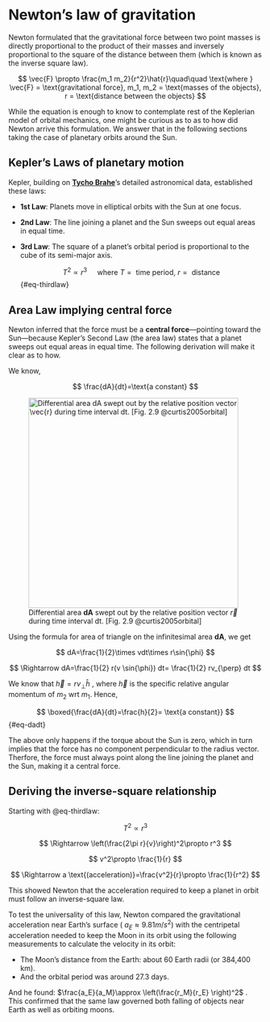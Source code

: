 # Newton's law of gravitation

Newton formulated that the gravitational force between two point masses is directly proportional to the product of their masses and inversely proportional to the square of the distance between them (which is known as the inverse square law).

$$
\vec{F} \propto \frac{m_1 m_2}{r^2}\hat{r}\quad\quad \text{where } \vec{F} = \text{gravitational force}, m_1, m_2 = \text{masses of the objects}, r = \text{distance between the objects}
$$

While the equation is enough to know to contemplate rest of the Keplerian model of orbital mechanics, one might be curious as to as to how did Newton arrive this formulation. We answer that in the following sections taking the case of planetary orbits around the Sun.

## Kepler's Laws of planetary motion

Kepler, building on [**Tycho Brahe**](https://en.wikipedia.org/wiki/Tycho_Brahe#)’s detailed astronomical data, established these laws:

-   **1st Law**: Planets move in elliptical orbits with the Sun at one focus.

-   **2nd Law**: The line joining a planet and the Sun sweeps out equal areas in equal time.

-   **3rd Law**: The square of a planet’s orbital period is proportional to the cube of its semi-major axis.

    $$
    T^2\propto r^3 \quad \text{ where }T=\text{ time period, }r=\text{ distance} 
    $$ {#eq-thirdlaw}

## Area Law implying central force

Newton inferred that the force must be a **central force**—pointing toward the Sun—because Kepler’s Second Law (the area law) states that a planet sweeps out equal areas in equal time. The following derivation will make it clear as to how.

We know,

$$
\frac{dA}{dt}=\text{a constant}
$$

![Differential area **dA** swept out by the relative position vector $\vec{r}$ during time interval dt. [Fig. 2.9 @curtis2005orbital]](fig1_1.jpeg){width="416"}

Using the formula for area of triangle on the infinitesimal area **dA**, we get

$$
dA=\frac{1}{2}\times vdt\times r\sin{\phi}
$$

$$
\Rightarrow dA=\frac{1}{2} r(v \sin{\phi}) dt= \frac{1}{2} rv_{\perp} dt
$$

We know that $\vec{h}=rv_{\perp} \hat{h}$ , where $\vec{h}$ is the specific relative angular momentum of $m_2$ wrt $m_1$. Hence,

$$
\boxed{\frac{dA}{dt}=\frac{h}{2}= \text{a constant}}
$$ {#eq-dadt}

The above only happens if the torque about the Sun is zero, which in turn implies that the force has no component perpendicular to the radius vector. Therfore, the force must always point along the line joining the planet and the Sun, making it a central force.

## Deriving the inverse-square relationship

Starting with @eq-thirdlaw:

$$
T^2 \propto r^3
$$

$$
\Rightarrow \left(\frac{2\pi r}{v}\right)^2\propto r^3
$$

$$
v^2\propto \frac{1}{r}
$$

$$
\Rightarrow a \text{(acceleration)}=\frac{v^2}{r}\propto \frac{1}{r^2}
$$

This showed Newton that the acceleration required to keep a planet in orbit must follow an inverse-square law.

To test the universality of this law, Newton compared the gravitational acceleration near Earth’s surface ( $a_E\approx 9.81 m/s^2$) with the centripetal acceleration needed to keep the Moon in its orbit using the following measurements to calculate the velocity in its orbit:

-   The Moon's distance from the Earth: about 60 Earth radii (or 384,400 km).
-   And the orbital period was around 27.3 days.

And he found: $\frac{a_E}{a_M}\approx \left(\frac{r_M}{r_E} \right)^2$ . This confirmed that the same law governed both falling of objects near Earth as well as orbiting moons.